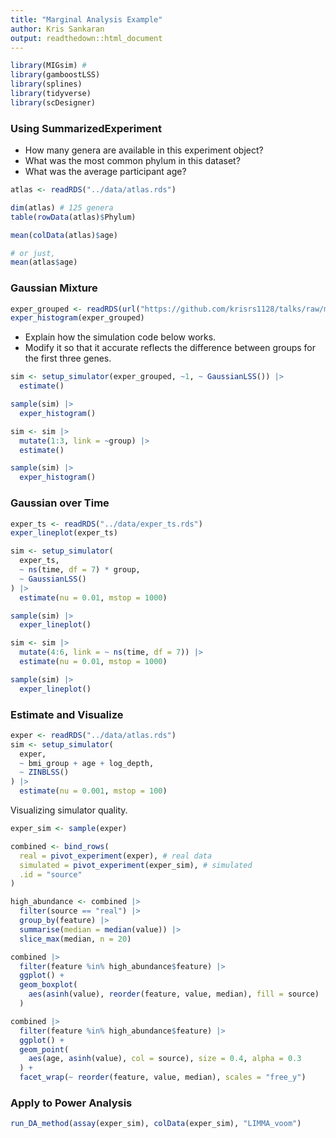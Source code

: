 ```yaml
---
title: "Marginal Analysis Example"
author: Kris Sankaran
output: readthedown::html_document
---
```


```r
library(MIGsim) # 
library(gamboostLSS)
library(splines)
library(tidyverse)
library(scDesigner)
```

### Using SummarizedExperiment

* How many genera are available in this experiment object?
* What was the most common phylum in this dataset?
* What was the average participant age?

```r
atlas <- readRDS("../data/atlas.rds")

dim(atlas) # 125 genera
table(rowData(atlas)$Phylum)

mean(colData(atlas)$age)

# or just,
mean(atlas$age)
```

### Gaussian Mixture

```r
exper_grouped <- readRDS(url("https://github.com/krisrs1128/talks/raw/master/2024/20240611/data/exper_group.rds"))
exper_histogram(exper_grouped)
```

* Explain how the simulation code below works. 
* Modify it so that it accurate reflects the difference between groups for the first three genes.

```r
sim <- setup_simulator(exper_grouped, ~1, ~ GaussianLSS()) |>
  estimate()

sample(sim) |>
  exper_histogram()
```

```r
sim <- sim |>
  mutate(1:3, link = ~group) |>
  estimate()

sample(sim) |>
  exper_histogram()
```

### Gaussian over Time

```r
exper_ts <- readRDS("../data/exper_ts.rds")
exper_lineplot(exper_ts)
```

```r
sim <- setup_simulator(
  exper_ts,
  ~ ns(time, df = 7) * group,
  ~ GaussianLSS()
) |>
  estimate(nu = 0.01, mstop = 1000)

sample(sim) |>
  exper_lineplot()
```

```r
sim <- sim |>
  mutate(4:6, link = ~ ns(time, df = 7)) |>
  estimate(nu = 0.01, mstop = 1000)

sample(sim) |>
  exper_lineplot()
```


### Estimate and Visualize

```r
exper <- readRDS("../data/atlas.rds")
sim <- setup_simulator(
  exper,
  ~ bmi_group + age + log_depth,
  ~ ZINBLSS()
) |>
  estimate(nu = 0.001, mstop = 100)
```

Visualizing simulator quality.

```r
exper_sim <- sample(exper)

combined <- bind_rows(
  real = pivot_experiment(exper), # real data
  simulated = pivot_experiment(exper_sim), # simulated
  .id = "source"
)

high_abundance <- combined |>
  filter(source == "real") |>
  group_by(feature) |>
  summarise(median = median(value)) |>
  slice_max(median, n = 20)

combined |>
  filter(feature %in% high_abundance$feature) |>
  ggplot() +
  geom_boxplot(
    aes(asinh(value), reorder(feature, value, median), fill = source)
  )
```

```r
combined |>
  filter(feature %in% high_abundance$feature) |>
  ggplot() +
  geom_point(
    aes(age, asinh(value), col = source), size = 0.4, alpha = 0.3
  ) +
  facet_wrap(~ reorder(feature, value, median), scales = "free_y")
```

### Apply to Power Analysis

```r
run_DA_method(assay(exper_sim), colData(exper_sim), "LIMMA_voom")
```